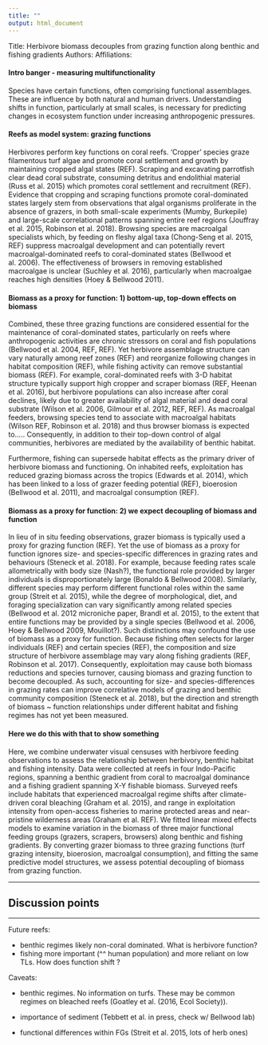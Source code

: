 ```yaml
---
title: ""
output: html_document
---
```


Title: Herbivore biomass decouples from grazing function along benthic and fishing gradients
Authors:
Affiliations:




#### Intro banger - measuring multifunctionality

Species have certain functions, often comprising functional assemblages. These are influence by both natural and human drivers. Understanding shifts in function, particularly at small scales, is necessary for predicting changes in ecosystem function under increasing anthropogenic pressures.

#### Reefs as model system: grazing functions

Herbivores perform key functions on coral reefs. 'Cropper' species graze filamentous turf algae and promote coral settlement and growth by maintaining cropped algal states (REF). Scraping and excavating parrotfish clear dead coral substrate, consuming detritus and endolithial material (Russ et al. 2015) which promotes coral settlement and recruitment (REF). Evidence that cropping and scraping functions promote coral-dominated states largely stem from observations that algal organisms proliferate in the absence of grazers, in both small-scale experiments (Mumby, Burkepile) and large-scale correlational patterns spanning entire reef regions (Jouffray et al. 2015, Robinson et al. 2018). Browsing species are macroalgal specialists which, by feeding on fleshy algal taxa (Chong-Seng et al. 2015, REF) suppress macroalgal development and can potentially revert macroalgal-dominated reefs to coral-dominated states (Bellwood et al. 2006). The effectiveness of browsers in removing established macroalgae is unclear (Suchley et al. 2016), particularly when macroalgae reaches high densities (Hoey & Bellwood 2011).

#### Biomass as a proxy for function: 1) bottom-up, top-down effects on biomass

Combined, these three grazing functions are considered essential for the maintenance of coral-dominated states, particularly on reefs where anthropogenic activities are chronic stressors on coral and fish populations (Bellwood et al. 2004, REF, REF). Yet herbivore assemblage structure can vary naturally among reef zones (REF) and reorganize following changes in habitat composition (REF), while fishing activity can remove substantial biomass (REF). For example, coral-dominated reefs with 3-D habitat structure typically support high cropper and scraper biomass (REF, Heenan et al. 2016), but herbivore populations can also increase after coral declines, likely due to greater availability of algal material and dead coral substrate (Wilson et al. 2006, Gilmour et al. 2012, REF, REF). As macroalgal feeders, browsing species tend to associate with macroalgal habitats (Wilson REF, Robinson et al. 2018) and thus browser biomass is expected to..... Consequently, in addition to their top-down control of algal communities, herbivores are mediated by the availability of benthic habitat.

Furthermore, fishing can supersede habitat effects as the primary driver of herbivore biomass and functioning. On inhabited reefs, exploitation has reduced grazing biomass across the tropics (Edwards et al. 2014), which has been linked to a loss of grazer feeding potential (REF), bioerosion (Bellwood et al. 2011), and macroalgal consumption (REF). 

#### Biomass as a proxy for function: 2) we expect decoupling of biomass and function

 In lieu of in situ feeding observations, grazer biomass is typically used a proxy for grazing function (REF). Yet the use of biomass as a proxy for function ignores size- and species-specific differences in grazing rates and behaviours (Steneck et al. 2018).  For example, because feeding rates scale allometrically with body size (Nash?), the functional role provided by larger individuals is disproportionately large (Bonaldo & Bellwood 2008). Similarly, different species may perform different functional roles within the same group (Streit et al. 2015), while the degree of morphological, diet, and foraging specialization can vary significantly among related species (Bellwood et al. 2012 microniche paper, Brandl et al. 2015), to the extent that entire functions may be provided by a single species (Bellwood et al. 2006, Hoey & Bellwood 2009, Mouillot?). Such distinctions may confound the use of biomass as a proxy for function. Because fishing often selects for larger individuals (REF) and certain species (REF), the composition and size structure of herbivore assemblage may vary along fishing gradients (REF, Robinson et al. 2017). Consequently, exploitation may cause both biomass reductions and species turnover, causing biomass and grazing function to become decoupled. As such, accounting for size- and species-differences in grazing rates can improve correlative models of grazing and benthic community composition (Steneck et al. 2018), but the direction and strength of biomass ~ function relationships under different habitat and fishing regimes has not yet been measured. 

#### Here we do this with that to show something

Here, we combine underwater visual censuses with herbivore feeding observations to assess the relationship between herbivory, benthic habitat and fishing intensity. Data were collected at reefs in four Indo-Pacific regions, spanning a benthic gradient from coral to macroalgal dominance and a fishing gradient spanning X-Y fishable biomass. Surveyed reefs include habitats that experienced macroalgal regime shifts after climate-driven coral bleaching (Graham et al. 2015), and range in exploitation intensity from open-access fisheries to marine protected areas and near-pristine wilderness areas (Graham et al. REF). We fitted linear mixed effects models to examine variation in the biomass of three major functional feeding groups (grazers, scrapers, browsers) along benthic and fishing gradients. By converting grazer biomass to three grazing functions (turf grazing intensity, bioerosion, macroalgal consumption), and fitting the same predictive model structures, we assess potential decoupling of biomass from grazing function.







***

## Discussion points

***

Future reefs:

- benthic regimes likely non-coral dominated. What is herbivore function?
- fishing more important (^^ human population) and more reliant on low TLs. How does function shift ?

Caveats:

- benthic regimes. No information on turfs. These may be common regimes on bleached reefs (Goatley et al. (2016, Ecol Society)).

- importance of sediment (Tebbett et al. in press, check w/ Bellwood lab)

- functional differences within FGs (Streit et al. 2015, lots of herb ones)



